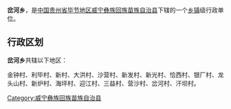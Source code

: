 {{中国乡级行政区
| 行政区全称 = 岔河乡
| 景观照片文件名 =
| 景观照片描述 =
| 汉语拼音 =
| 通用拼音 =
| 注音符號 =
| 其它标音类型1 =
| 其它标音1 =
| 其它标音类型2 =
| 其它标音2 =
| 其它语言类型1 =
| 其它语言地名1 =
| 其它语言类型2 =
| 其它语言地名2 =
| 上级行政区 = [[贵州省|贵州省]][[毕节地区|毕节地区]][[威宁彝族回族苗族自治县|威宁彝族回族苗族自治县]]
| 行政区类别 = [[乡镇|乡镇]]
| 行政区划代码 =
| 地理坐标 =
| 总面积 =
| 户籍人口 =
| 户籍人口年份 =
| 常住人口 =
| 常住人口年份 =
| 人口密度 =
| 行政区划 =
| 官方网站 =
| 政府驻地 =
| 邮政编码 =
| 毗邻行政区 =
| 位置图文件名 =
| 位置图描述 =
}}
'''岔河乡'''，是[[中华人民共和国|中国]][[贵州省|贵州省]][[毕节地区|毕节地区]][[威宁彝族回族苗族自治县|威宁彝族回族苗族自治县]]下辖的一个[[乡镇|乡镇]]级行政单位。

== 行政区划 ==
'''岔河乡'''共辖以下地区：

金钟村、利毕村、新村、大洪村、沙营村、新发村、新光村、恰西村、银厂村、龙头山村、新炉村、海坪村、迎江村、三益村、营沙村、岔河村、汗坝村。

{{贵州小作品}}
{{威宁彝族回族苗族自治县行政区划}}

[[Category:威宁彝族回族苗族自治县|Category:威宁彝族回族苗族自治县]]